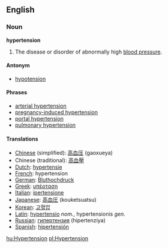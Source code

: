 ==English==

===Noun===
{{Wikipedia}}
'''hypertension'''

#The disease or disorder of abnormally high [[blood pressure]].

====Antonym====
*[[hypotension]]

====Phrases====
*[[arterial hypertension]]
*[[pregnancy-induced hypertension]]
*[[portal hypertension]]
*[[pulmonary hypertension]]

====Translations====
*[[Chinese]] (simplified): [[高血压]] (gaoxueya)
*Chinese (traditional): [[高血壓]]
*[[Dutch]]: [[hypertensie]]
*[[French]]: hypertension
*[[German]]: [[Bluthochdruck]]
*[[Greek]]: [[υπέρταση]]
*[[Italian]]: [[ipertensione]]
*[[Japanese]]: [[高血圧]] (kouketsuatsu)
*[[Korean]]: [[고혈압]]
*[[Latin]]: [[hypertensio]] ''nom.'', hypertensionis ''gen.''
*[[Russian]]: [[гипертензия]] (hipertenziya)
*[[Spanish]]: [[hipertensión]]

[[hu:Hypertension]]
[[pl:Hypertension]]
